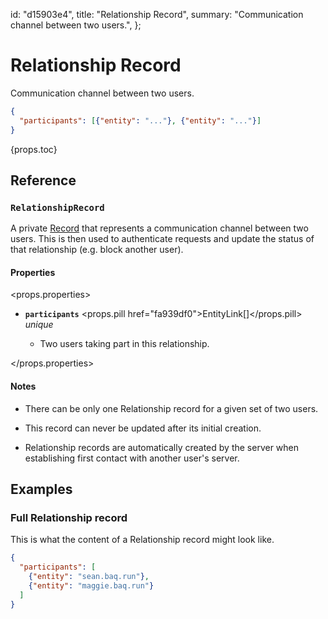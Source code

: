   id: "d15903e4",
  title: "Relationship Record",
  summary: "Communication channel between two users.",
};

# Relationship Record

Communication channel between two users.

```json
{
  "participants": [{"entity": "..."}, {"entity": "..."}]
}
```

{props.toc}

## Reference

### `RelationshipRecord`

A private [Record](01735953) that represents a communication channel between two users. This is then used to authenticate requests and update the status of that relationship (e.g. block another user).

#### Properties

<props.properties>

- **`participants`** <props.pill href="fa939df0">EntityLink[]</props.pill> _unique_

  - Two users taking part in this relationship.

</props.properties>

#### Notes

- There can be only one Relationship record for a given set of two users.

- This record can never be updated after its initial creation.

- Relationship records are automatically created by the server when establishing first contact with another user's server.

## Examples

### Full Relationship record

This is what the content of a Relationship record might look like.

```json
{
  "participants": [
    {"entity": "sean.baq.run"},
    {"entity": "maggie.baq.run"}
  ]
}
```
